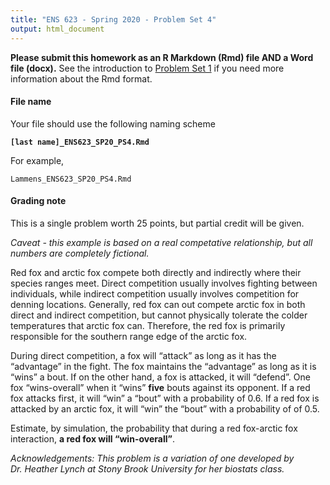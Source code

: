 ```yaml
---
title: "ENS 623 - Spring 2020 - Problem Set 4"
output: html_document
---
```


**Please submit this homework as an R Markdown (Rmd) file AND a Word file (docx).**
See the introduction to [Problem Set 1](http://mlammens.github.io/ENS-623-Research-Stats/problem_sets/Problem-set-1.html) if you need more information about the Rmd format.

#### File name

Your file should use the following naming scheme

**`[last name]_ENS623_SP20_PS4.Rmd`**

For example, 

`Lammens_ENS623_SP20_PS4.Rmd`

#### Grading note

This is a single problem worth 25 points, but partial credit will be given.

*Caveat - this example is based on a real competative relationship, but all numbers are completely fictional.*

Red fox and arctic fox compete both directly and indirectly where their species ranges meet. 
Direct competition usually involves fighting between individuals, while indirect competition usually involves competition for denning locations.
Generally, red fox can out compete arctic fox in both direct and indirect competition, but cannot physically tolerate the colder temperatures that arctic fox can.
Therefore, the red fox is primarily responsible for the southern range edge of the arctic fox.

During direct competition, a fox will "attack" as long as it has the "advantage" in the fight.
The fox maintains the "advantage" as long as it is "wins" a bout. 
If on the other hand, a fox is attacked, it will "defend".
One fox "wins-overall" when it "wins" **five** bouts against its opponent. 
If a red fox attacks first, it will "win" a "bout" with a probability of 0.6. 
If a red fox is attacked by an arctic fox, it will "win" the "bout" with a probability of of 0.5. 

Estimate, by simulation, the probability that during a red fox-arctic fox interaction, **a red fox will "win-overall"**. 

*Acknowledgements: This problem is a variation of one developed by Dr. Heather Lynch at Stony Brook University for her biostats class.*
